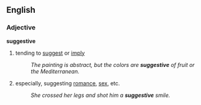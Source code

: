 ==English==
===Adjective===
'''suggestive'''
#tending to [[suggest]] or [[imply]]
#:''The painting is abstract, but the colors are '''suggestive''' of fruit or the Mediterranean.''
#especially, suggesting [[romance]], [[sex]], etc.
#:''She crossed her legs and shot him a '''suggestive''' smile.''